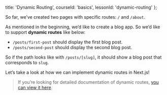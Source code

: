 
  title: 'Dynamic Routing',
  courseId: 'basics',
  lessonId: 'dynamic-routing'
};

So far, we’ve created two pages with specific routes: `/` and `/about`.

As mentioned in the beginning, we’d like to create a blog app. So we’d like to support <strong>dynamic routes</strong> like below:

- `/posts/first-post` should display the first blog post.
- `/posts/second-post` should display the second blog post.

So if the path looks like with `/posts/[slug]`, it should show a blog post that corresponds to `slug`.

Let’s take a look at how we can implement dynamic routes in Next.js!

> If you’re looking for detailed documentation of dynamic routes, [you can view it here](https://nextjs.org/docs/routing/dynamic-routes).

